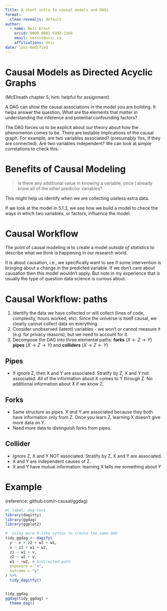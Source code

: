 ```yaml
---
Title: A short intro to causal models and DAGs
format:
  clean-revealjs: default
author:
  - name: Neil Ernst
    orcid: 0000-0001-5992-2366 
    email: nernst@uvic.ca
    affiliations: UVic
date: last-modified
---
```


# Causal Models as Directed Acyclic Graphs
(McElreath chapter 5; hint: helpful for assignment)

A DAG can show the causal associations in the model you are building. It helps answer the question, What are the elements that matter in understanding the inference and potential confounding factors? 



The DAG forces us to be explicit about our theory about how the phenomenon comes to be. There are testable implications of the causal graph. For example, are two variables associated? (presumably Yes, if they are connected). Are two variables independent? We can look at simple correlations to check this. 

# Benefits of Causal Modeling
> Is there any additional value in knowing a variable, once I already know all of the other predictor variables?

This might help us identify when we are collecting useless extra data.

If we look at the model in 5.1.3, we see how we build a model to check the ways in which two variables, or factors, influence the model.


# Causal Workflow

The point of causal modeling is to create a model *outside of statistics* to describe what we think is happening in our research world. 

It is about causation, i.e., we specifically want to see if some intervention is bringing about a change in the predicted variable. If we don't care about causation then this model wouldn't apply. But note in my experience that is usually the type of question data science is curious about. 

# Causal Workflow: paths {.scrollable}
1. Identify the data we have collected or will collect (lines of code, complexity, hours worked, etc). Since the universe is itself causal, we clearly cannot collect data on everything. 
2. Consider unobserved (latent) variables - we won't or cannot measure it (e.g. for privacy reasons), but we need to account for it. 
3. Decompose the DAG into three elemental paths: **forks** ($X \leftarrow Z \rightarrow Y$) **pipes** ($X \rightarrow Z \rightarrow Y$) and **colliders** ($X \rightarrow Z \leftarrow Y$)

## Pipes

- If ignore Z, then X and Y are associated. Stratify by Z, X and Y not associated. All of the information about X comes to Y through Z. No additional information about X if we know Z. 

## Forks

* Same structure as pipes. X and Y are associated because they both have information only from Z. Once you learn Z, learning X doesn't give more data on Y. 
* Need more data to distinguish forks from pipes. 

## Collider

* Ignore Z, X and Y NOT associated. Stratify by Z, X and Y are associated. 
* X and Y are independent causes of Z. 
* X and Y have mutual information: learning X tells me something about Y

# Example
(reference: github.com/r-causal/ggdag)
```r
#| label: dag-test
library(dagitty)
library(ggdag)
library(ggplot2)

#  using more R-like syntax to create the same DAG
tidy_ggdag <- dagify(
  y ~ x + z2 + w2 + w1,
  x ~ z1 + w1 + w2,
  z1 ~ w1 + v,
  z2 ~ w2 + v,
  w1 ~ ~w2, # bidirected path
  exposure = "x",
  outcome = "y"
) %>%
  tidy_dagitty()


tidy_ggdag
ggdag(tidy_ggdag) +
  theme_dag()
```
